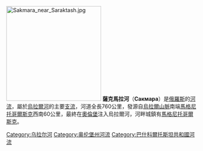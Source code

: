 [[File:Sakmara_near_Saraktash.jpg|250px]]
'''薩克馬拉河'''（'''Сакмара'''）是[[俄羅斯|俄羅斯]]的[[河流|河流]]，屬於[[烏拉爾河|烏拉爾河]]的主要[[支流|支流]]，河道全長760公里，發源自[[烏拉爾山脈|烏拉爾山脈]]南端[[馬格尼托哥爾斯克|馬格尼托哥爾斯克]]西南60公里，最終在[[奧倫堡|奧倫堡]]注入烏拉爾河，河畔城鎮有[[馬格尼托哥爾斯克|馬格尼托哥爾斯克]]。

{{Russia-geo-stub}}
{{DEFAULTSORT:Сакмара}}
[[Category:乌拉尔河|Category:乌拉尔河]]
[[Category:奥伦堡州河流|Category:奥伦堡州河流]]
[[Category:巴什科爾托斯坦共和國河流|Category:巴什科爾托斯坦共和國河流]]